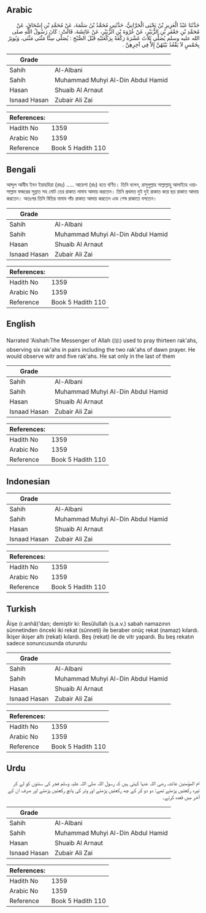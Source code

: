 ## Arabic


<div dir="rtl" lang="ar" style={{fontSize:'larger',backgroundColor:'#f8f9fa',padding:20}}>
حَدَّثَنَا عَبْدُ الْعَزِيزِ بْنُ يَحْيَى الْحَرَّانِيُّ، حَدَّثَنِي مُحَمَّدُ بْنُ سَلَمَةَ، عَنْ مُحَمَّدِ بْنِ إِسْحَاقَ، عَنْ مُحَمَّدِ بْنِ جَعْفَرِ بْنِ الزُّبَيْرِ، عَنْ عُرْوَةَ بْنِ الزُّبَيْرِ، عَنْ عَائِشَةَ، قَالَتْ ‏:‏ كَانَ رَسُولُ اللَّهِ صلى الله عليه وسلم يُصَلِّي ثَلاَثَ عَشْرَةَ رَكْعَةً بِرَكْعَتَيْهِ قَبْلَ الصُّبْحِ ‏:‏ يُصَلِّي سِتًّا مَثْنَى مَثْنَى، وَيُوتِرُ بِخَمْسٍ لاَ يَقْعُدُ بَيْنَهُنَّ إِلاَّ فِي آخِرِهِنَّ ‏.‏
</div>
<div style={{backgroundColor:'#f8f9fa',padding:20, marginBottom: 10}}><table> <thead> <tr> <th>Grade</th> <th></th> </tr> </thead> <tbody> <tr><td>Sahih</td><td>Al-Albani</td></tr><tr><td>Sahih</td><td>Muhammad Muhyi Al-Din Abdul Hamid</td></tr><tr><td>Hasan</td><td>Shuaib Al Arnaut</td></tr><tr><td>Isnaad Hasan</td><td>Zubair Ali Zai</td></tr></tbody></table><table> <thead> <tr> <th>References:</th> <th></th> </tr> </thead> <tbody><tr><td>Hadith No</td><td>1359</td></tr><tr><td>Arabic No</td><td>1359</td></tr><tr><td>Reference</td><td>Book 5 Hadith 110</td></tr></tbody></table></div>

## Bengali


<div dir="ltr" lang="bn" style={{fontSize:'larger',backgroundColor:'#f8f9fa',padding:20}}>
আব্দুল আযীয ইবন ইয়াহহিয়া (রহঃ) ..... আয়েশা (রাঃ) হতে বর্ণিত। তিনি বলেন, রাসূলুল্লাহ সাল্লাল্লাহু আলাইহে ওয়াসাল্লাম ফজরের সুন্নাত সহ মোট তের রাকাত নামায আদায় করতেন। তিনি প্রথমত দুই দুই রাকাত করে ছয় রাকাত আদায় করতেন। অতঃপর তিনি বিতির নামায পাঁচ রাকাত আদায় করতেন এবং শেষ রাকাতে বসতেন।
</div>
<div style={{backgroundColor:'#f8f9fa',padding:20, marginBottom: 10}}><table> <thead> <tr> <th>Grade</th> <th></th> </tr> </thead> <tbody> <tr><td>Sahih</td><td>Al-Albani</td></tr><tr><td>Sahih</td><td>Muhammad Muhyi Al-Din Abdul Hamid</td></tr><tr><td>Hasan</td><td>Shuaib Al Arnaut</td></tr><tr><td>Isnaad Hasan</td><td>Zubair Ali Zai</td></tr></tbody></table><table> <thead> <tr> <th>References:</th> <th></th> </tr> </thead> <tbody><tr><td>Hadith No</td><td>1359</td></tr><tr><td>Arabic No</td><td>1359</td></tr><tr><td>Reference</td><td>Book 5 Hadith 110</td></tr></tbody></table></div>

## English


<div dir="ltr" lang="en" style={{fontSize:'larger',backgroundColor:'#f8f9fa',padding:20}}>
Narrated 'Aishah:The Messenger of Allah (ﷺ) used to pray thirteen rak'ahs, observing six rak'ahs in pairs including the two rak'ahs of dawn prayer. He would observe witr and five rak'ahs. He sat only in the last of them
</div>
<div style={{backgroundColor:'#f8f9fa',padding:20, marginBottom: 10}}><table> <thead> <tr> <th>Grade</th> <th></th> </tr> </thead> <tbody> <tr><td>Sahih</td><td>Al-Albani</td></tr><tr><td>Sahih</td><td>Muhammad Muhyi Al-Din Abdul Hamid</td></tr><tr><td>Hasan</td><td>Shuaib Al Arnaut</td></tr><tr><td>Isnaad Hasan</td><td>Zubair Ali Zai</td></tr></tbody></table><table> <thead> <tr> <th>References:</th> <th></th> </tr> </thead> <tbody><tr><td>Hadith No</td><td>1359</td></tr><tr><td>Arabic No</td><td>1359</td></tr><tr><td>Reference</td><td>Book 5 Hadith 110</td></tr></tbody></table></div>

## Indonesian


<div dir="ltr" lang="id" style={{fontSize:'larger',backgroundColor:'#f8f9fa',padding:20}}>

</div>
<div style={{backgroundColor:'#f8f9fa',padding:20, marginBottom: 10}}><table> <thead> <tr> <th>Grade</th> <th></th> </tr> </thead> <tbody> <tr><td>Sahih</td><td>Al-Albani</td></tr><tr><td>Sahih</td><td>Muhammad Muhyi Al-Din Abdul Hamid</td></tr><tr><td>Hasan</td><td>Shuaib Al Arnaut</td></tr><tr><td>Isnaad Hasan</td><td>Zubair Ali Zai</td></tr></tbody></table><table> <thead> <tr> <th>References:</th> <th></th> </tr> </thead> <tbody><tr><td>Hadith No</td><td>1359</td></tr><tr><td>Arabic No</td><td>1359</td></tr><tr><td>Reference</td><td>Book 5 Hadith 110</td></tr></tbody></table></div>

## Turkish


<div dir="ltr" lang="tr" style={{fontSize:'larger',backgroundColor:'#f8f9fa',padding:20}}>
Âişe (r.anhâ)'dan; demiştir ki: Resûlullah (s.a.v.) sabah namazının sünnetinden önceki iki rekat (sünneti) ile beraber onüç rekat (namaz) kılardı. İkişer ikişer altı (rekat) kılardı. Beş (rekat) ile de vitr yapardı. Bu beş rekatın sadece sonuncusunda otururdu
</div>
<div style={{backgroundColor:'#f8f9fa',padding:20, marginBottom: 10}}><table> <thead> <tr> <th>Grade</th> <th></th> </tr> </thead> <tbody> <tr><td>Sahih</td><td>Al-Albani</td></tr><tr><td>Sahih</td><td>Muhammad Muhyi Al-Din Abdul Hamid</td></tr><tr><td>Hasan</td><td>Shuaib Al Arnaut</td></tr><tr><td>Isnaad Hasan</td><td>Zubair Ali Zai</td></tr></tbody></table><table> <thead> <tr> <th>References:</th> <th></th> </tr> </thead> <tbody><tr><td>Hadith No</td><td>1359</td></tr><tr><td>Arabic No</td><td>1359</td></tr><tr><td>Reference</td><td>Book 5 Hadith 110</td></tr></tbody></table></div>

## Urdu


<div dir="rtl" lang="ur" style={{fontSize:'larger',backgroundColor:'#f8f9fa',padding:20}}>
ام المؤمنین عائشہ رضی اللہ عنہا کہتی ہیں کہ رسول اللہ صلی اللہ علیہ وسلم فجر کی سنتوں کو لے کر تیرہ رکعتیں پڑھتے تھے: دو دو کر کے چھ رکعتیں پڑھتے اور وتر کی پانچ رکعتیں پڑھتے اور صرف ان کے آخر میں قعدہ کرتے۔
</div>
<div style={{backgroundColor:'#f8f9fa',padding:20, marginBottom: 10}}><table> <thead> <tr> <th>Grade</th> <th></th> </tr> </thead> <tbody> <tr><td>Sahih</td><td>Al-Albani</td></tr><tr><td>Sahih</td><td>Muhammad Muhyi Al-Din Abdul Hamid</td></tr><tr><td>Hasan</td><td>Shuaib Al Arnaut</td></tr><tr><td>Isnaad Hasan</td><td>Zubair Ali Zai</td></tr></tbody></table><table> <thead> <tr> <th>References:</th> <th></th> </tr> </thead> <tbody><tr><td>Hadith No</td><td>1359</td></tr><tr><td>Arabic No</td><td>1359</td></tr><tr><td>Reference</td><td>Book 5 Hadith 110</td></tr></tbody></table></div>